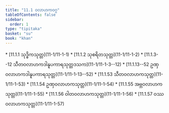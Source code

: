 ```yaml
---
title: "11.1 ဝလာဟကဝဂ္ဂ"
tableOfContents: false
sidebar:
  order: 1
type: "tipitaka"
basket: "su"
book: "khan"
---
```



<DynamicBreadcrumb />



<TableOfContents book="khan" section="11.1">
* [11.1.1 သုဒ္ဓိကသုတ္တ](11-1/11-1-1)
* [11.1.2 သုစရိတသုတ္တ](11-1/11-1-2)
* [11.1.3--12 သီတဝလာဟကဒါနူပကာရသုတ္တဒသက](11-1/11-1-3--12)
* [11.1.13--52 ဥဏှဝလာဟကဒါနူပကာရသုတ္တ](11-1/11-1-13--52)
* [11.1.53 သီတဝလာဟကသုတ္တ](11-1/11-1-53)
* [11.1.54 ဥဏှဝလာဟကသုတ္တ](11-1/11-1-54)
* [11.1.55 အဗ္ဘဝလာဟကသုတ္တ](11-1/11-1-55)
* [11.1.56 ဝါတဝလာဟကသုတ္တ](11-1/11-1-56)
* [11.1.57 ဝဿဝလာဟကသုတ္တ](11-1/11-1-57)
</TableOfContents>